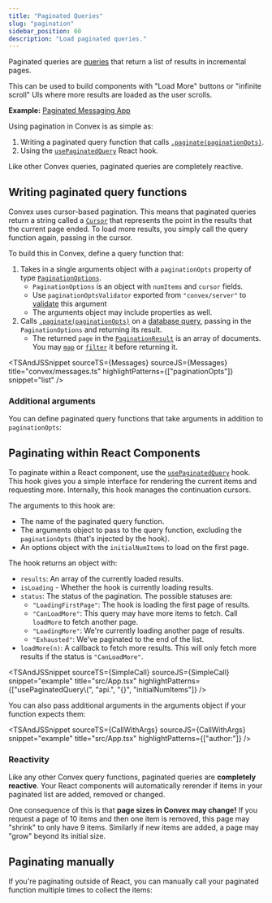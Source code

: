 ```yaml
---
title: "Paginated Queries"
slug: "pagination"
sidebar_position: 60
description: "Load paginated queries."
---
```



Paginated queries are [queries](/docs/functions/query-functions.mdx) that return
a list of results in incremental pages.

This can be used to build components with "Load More" buttons or "infinite
scroll" UIs where more results are loaded as the user scrolls.

**Example:**
[Paginated Messaging App](https://github.com/get-convex/convex-demos/tree/main/pagination)

Using pagination in Convex is as simple as:

1. Writing a paginated query function that calls
   [`.paginate(paginationOpts)`](/api/interfaces/server.OrderedQuery#paginate).
2. Using the [`usePaginatedQuery`](/api/modules/react#usepaginatedquery) React
   hook.

Like other Convex queries, paginated queries are completely reactive.

<BetaAdmonition feature="Paginated queries" verb="are" />

## Writing paginated query functions

Convex uses cursor-based pagination. This means that paginated queries return a
string called a [`Cursor`](/api/modules/server#cursor) that represents the point
in the results that the current page ended. To load more results, you simply
call the query function again, passing in the cursor.

To build this in Convex, define a query function that:

1. Takes in a single arguments object with a `paginationOpts` property of type
   [`PaginationOptions`](/api/interfaces/server.PaginationOptions).
   - `PaginationOptions` is an object with `numItems` and `cursor` fields.
   - Use `paginationOptsValidator` exported from `"convex/server"` to
     [validate](/functions/args-validation.mdx) this argument
   - The arguments object may include properties as well.
2. Calls
   [`.paginate(paginationOpts)`](/api/interfaces/server.OrderedQuery#paginate)
   on a [database query](/docs/database/reading-data.mdx), passing in the
   `PaginationOptions` and returning its result.
   - The returned `page` in the
     [`PaginationResult`](/api/interfaces/server.PaginationResult) is an array
     of documents. You may
     [`map`](https://developer.mozilla.org/en-US/docs/Web/JavaScript/Reference/Global_Objects/Array/map)
     or
     [`filter`](https://developer.mozilla.org/en-US/docs/Web/JavaScript/Reference/Global_Objects/Array/filter)
     it before returning it.

<TSAndJSSnippet
  sourceTS={Messages}
  sourceJS={Messages}
  title="convex/messages.ts"
  highlightPatterns={["paginationOpts"]}
  snippet="list"
/>

### Additional arguments

You can define paginated query functions that take arguments in addition to
`paginationOpts`:

<TSAndJSSnippet
  sourceTS={Messages}
  sourceJS={Messages}
  snippet="listWithExtraArg"
  title="convex/messages.ts"
/>

## Paginating within React Components

To paginate within a React component, use the
[`usePaginatedQuery`](/api/modules/react#usepaginatedquery) hook. This hook
gives you a simple interface for rendering the current items and requesting
more. Internally, this hook manages the continuation cursors.

The arguments to this hook are:

- The name of the paginated query function.
- The arguments object to pass to the query function, excluding the
  `paginationOpts` (that's injected by the hook).
- An options object with the `initialNumItems` to load on the first page.

The hook returns an object with:

- `results`: An array of the currently loaded results.
- `isLoading` - Whether the hook is currently loading results.
- `status`: The status of the pagination. The possible statuses are:
  - `"LoadingFirstPage"`: The hook is loading the first page of results.
  - `"CanLoadMore"`: This query may have more items to fetch. Call `loadMore` to
    fetch another page.
  - `"LoadingMore"`: We're currently loading another page of results.
  - `"Exhausted"`: We've paginated to the end of the list.
- `loadMore(n)`: A callback to fetch more results. This will only fetch more
  results if the status is `"CanLoadMore"`.

<TSAndJSSnippet
  sourceTS={SimpleCall}
  sourceJS={SimpleCall}
  snippet="example"
  title="src/App.tsx"
  highlightPatterns={["usePaginatedQuery\\(", "api.", "{}", "initialNumItems"]}
/>

You can also pass additional arguments in the arguments object if your function
expects them:

<TSAndJSSnippet
  sourceTS={CallWithArgs}
  sourceJS={CallWithArgs}
  snippet="example"
  title="src/App.tsx"
  highlightPatterns={["author:"]}
/>

### Reactivity

Like any other Convex query functions, paginated queries are **completely
reactive**. Your React components will automatically rerender if items in your
paginated list are added, removed or changed.

One consequence of this is that **page sizes in Convex may change!** If you
request a page of 10 items and then one item is removed, this page may "shrink"
to only have 9 items. Similarly if new items are added, a page may "grow" beyond
its initial size.

## Paginating manually

If you're paginating outside of React, you can manually call your paginated
function multiple times to collect the items:

<TSAndJSSnippet title="download.ts" sourceTS={Download} sourceJS={Download} />
